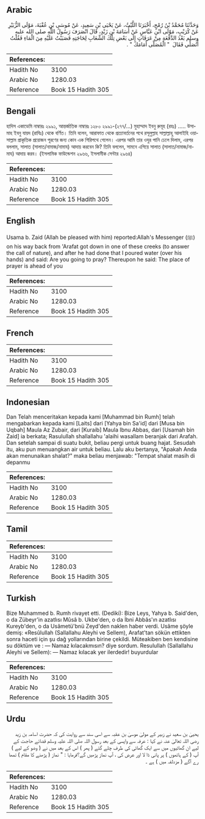## Arabic


<div dir="rtl" lang="ar" style={{fontSize:'larger',backgroundColor:'#f8f9fa',padding:20}}>
وَحَدَّثَنَا مُحَمَّدُ بْنُ رُمْحٍ، أَخْبَرَنَا اللَّيْثُ، عَنْ يَحْيَى بْنِ سَعِيدٍ، عَنْ مُوسَى بْنِ عُقْبَةَ، مَوْلَى الزُّبَيْرِ عَنْ كُرَيْبٍ، مَوْلَى ابْنِ عَبَّاسٍ عَنْ أُسَامَةَ بْنِ زَيْدٍ، قَالَ انْصَرَفَ رَسُولُ اللَّهِ صلى الله عليه وسلم بَعْدَ الدَّفْعَةِ مِنْ عَرَفَاتٍ إِلَى بَعْضِ تِلْكَ الشِّعَابِ لِحَاجَتِهِ فَصَبَبْتُ عَلَيْهِ مِنَ الْمَاءِ فَقُلْتُ أَتُصَلِّي فَقَالَ ‏ "‏ الْمُصَلَّى أَمَامَكَ ‏"‏ ‏.‏
</div>
<div style={{backgroundColor:'#f8f9fa',padding:20, marginBottom: 10}}><table> <thead> <tr> <th>References:</th> <th></th> </tr> </thead> <tbody><tr><td>Hadith No</td><td>3100</td></tr><tr><td>Arabic No</td><td>1280.03</td></tr><tr><td>Reference</td><td>Book 15 Hadith 305</td></tr></tbody></table></div>

## Bengali


<div dir="ltr" lang="bn" style={{fontSize:'larger',backgroundColor:'#f8f9fa',padding:20}}>
হাদিস একাডেমি নাম্বারঃ ২৯৯১, আন্তর্জাতিক নাম্বারঃ ১২৮০ ২৯৯১-(২৭৭/...) মুহাম্মাদ ইবনু রুমূহ (রহঃ) ..... উসামাহ ইবনু যায়দ (রাযিঃ) থেকে বর্ণিত। তিনি বলেন, আরাফাত থেকে প্রত্যাবর্তনের পথে রসূলুল্লাহ সাল্লাল্লাহু আলাইহি ওয়াসাল্লাম প্রাকৃতিক প্রয়োজন পূরণের জন্য কোন এক গিরিপথে গেলেন। এরপর আমি তার ওযুর পানি ঢেলে দিলাম, এরপর বললাম, সালাত (সালাত/নামাজ/নামায) আদায় করবেন কি? তিনি বললেন, সামনে এগিয়ে সালাত (সালাত/নামাজ/নামায) আদায় করব। (ইসলামিক ফাউন্ডেশন ২৯৬৬, ইসলামীক সেন্টার ২৯৬৪)
</div>
<div style={{backgroundColor:'#f8f9fa',padding:20, marginBottom: 10}}><table> <thead> <tr> <th>References:</th> <th></th> </tr> </thead> <tbody><tr><td>Hadith No</td><td>3100</td></tr><tr><td>Arabic No</td><td>1280.03</td></tr><tr><td>Reference</td><td>Book 15 Hadith 305</td></tr></tbody></table></div>

## English


<div dir="ltr" lang="en" style={{fontSize:'larger',backgroundColor:'#f8f9fa',padding:20}}>
Usama b. Zaid (Allah be pleased with him) reported:Allah's Messenger (ﷺ) on his way back from 'Arafat got down in one of these creeks (to answer the call of nature), and after he had done that I poured water (over his hands) and said: Are you going to pray? Thereupon he said: The place of prayer is ahead of you
</div>
<div style={{backgroundColor:'#f8f9fa',padding:20, marginBottom: 10}}><table> <thead> <tr> <th>References:</th> <th></th> </tr> </thead> <tbody><tr><td>Hadith No</td><td>3100</td></tr><tr><td>Arabic No</td><td>1280.03</td></tr><tr><td>Reference</td><td>Book 15 Hadith 305</td></tr></tbody></table></div>

## French


<div dir="ltr" lang="fr" style={{fontSize:'larger',backgroundColor:'#f8f9fa',padding:20}}>

</div>
<div style={{backgroundColor:'#f8f9fa',padding:20, marginBottom: 10}}><table> <thead> <tr> <th>References:</th> <th></th> </tr> </thead> <tbody><tr><td>Hadith No</td><td>3100</td></tr><tr><td>Arabic No</td><td>1280.03</td></tr><tr><td>Reference</td><td>Book 15 Hadith 305</td></tr></tbody></table></div>

## Indonesian


<div dir="ltr" lang="id" style={{fontSize:'larger',backgroundColor:'#f8f9fa',padding:20}}>
Dan Telah menceritakan kepada kami [Muhammad bin Rumh] telah mengabarkan kepada kami [Laits] dari [Yahya bin Sa'id] dari [Musa bin Uqbah] Maula Az Zubair, dari [Kuraib] Maula Ibnu Abbas, dari [Usamah bin Zaid] ia berkata; Rasulullah shallallahu 'alaihi wasallam beranjak dari Arafah. Dan setelah sampai di suatu bukit, beliau pergi untuk buang hajat. Sesudah itu, aku pun menuangkan air untuk beliau. Lalu aku bertanya, "Apakah Anda akan menunaikan shalat?" maka beliau menjawab: "Tempat shalat masih di depanmu
</div>
<div style={{backgroundColor:'#f8f9fa',padding:20, marginBottom: 10}}><table> <thead> <tr> <th>References:</th> <th></th> </tr> </thead> <tbody><tr><td>Hadith No</td><td>3100</td></tr><tr><td>Arabic No</td><td>1280.03</td></tr><tr><td>Reference</td><td>Book 15 Hadith 305</td></tr></tbody></table></div>

## Tamil


<div dir="ltr" lang="ta" style={{fontSize:'larger',backgroundColor:'#f8f9fa',padding:20}}>

</div>
<div style={{backgroundColor:'#f8f9fa',padding:20, marginBottom: 10}}><table> <thead> <tr> <th>References:</th> <th></th> </tr> </thead> <tbody><tr><td>Hadith No</td><td>3100</td></tr><tr><td>Arabic No</td><td>1280.03</td></tr><tr><td>Reference</td><td>Book 15 Hadith 305</td></tr></tbody></table></div>

## Turkish


<div dir="ltr" lang="tr" style={{fontSize:'larger',backgroundColor:'#f8f9fa',padding:20}}>
Bize Muhammed b. Rumh rivayet etti. (Dediki): Bize Leys, Yahya b. Said'den, o da Zübeyr'in azatlısı Mûsâ b. Ukbe'den, o da İbni Abbâs'ın azatlısı Kureyb'den, o da Usâmetü'bnü Zeyd'den naklen haber verdi. Usâme şöyle demiş: «Resûlullah (Sallallahu Aleyhi ve Sellem), Arafat'tan sökün ettikten sonra haceti için şu dağ yollarından birine çekildi. Müteakiben ben kendisine su döktüm ve : — Namaz kılacakmısın? diye sordum. Resulullah (Sallallahu Aleyhi ve Sellem): — Namaz kılacak yer ilerdedir! buyurdular
</div>
<div style={{backgroundColor:'#f8f9fa',padding:20, marginBottom: 10}}><table> <thead> <tr> <th>References:</th> <th></th> </tr> </thead> <tbody><tr><td>Hadith No</td><td>3100</td></tr><tr><td>Arabic No</td><td>1280.03</td></tr><tr><td>Reference</td><td>Book 15 Hadith 305</td></tr></tbody></table></div>

## Urdu


<div dir="rtl" lang="ur" style={{fontSize:'larger',backgroundColor:'#f8f9fa',padding:20}}>
یحییٰ بن سعید نے زبیر کے مولیٰ موسیٰ بن عقبہ سے اسی سند سے روایت کی کہ حضرت اسامہ بن زید رضی اللہ تعالیٰ عنہ نے کہا : عرفہ سے واپسی کے بعد رسول اللہ صلی اللہ علیہ وسلم قضائے حاجت کے لیے ان گھاٹیوں میں سے ایک گھاٹی کی طرف چلے گئے ( پھر ) اس کے بعد میں نے ( وضو کے لیے ) آپ ( کے ہاتھوں ) پر پانی ڈا لا اور عرض کی ، آپ نماز پڑھیں گے؟فرمایا : " نماز ( پڑھنے کا مقام ) تمھا رے آگے ( مزدلفہ میں ) ہے ۔
</div>
<div style={{backgroundColor:'#f8f9fa',padding:20, marginBottom: 10}}><table> <thead> <tr> <th>References:</th> <th></th> </tr> </thead> <tbody><tr><td>Hadith No</td><td>3100</td></tr><tr><td>Arabic No</td><td>1280.03</td></tr><tr><td>Reference</td><td>Book 15 Hadith 305</td></tr></tbody></table></div>